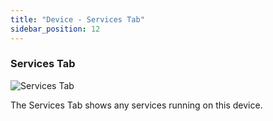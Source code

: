 ```yaml
---
title: "Device - Services Tab"
sidebar_position: 12
---
```


### Services Tab

![Services Tab](/assets/images/media_1432074585501.png)

The Services Tab shows any services running on this device.
